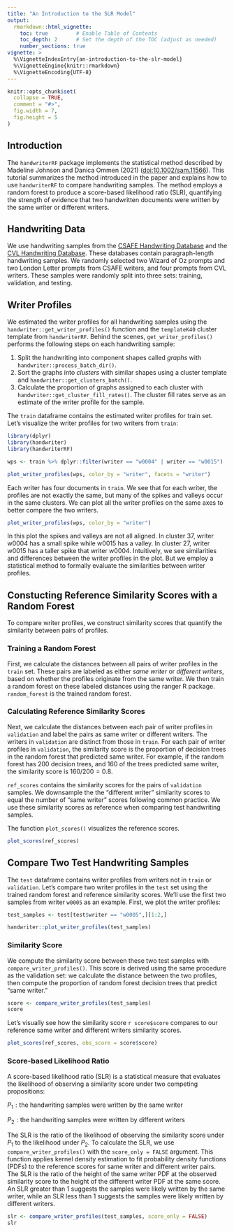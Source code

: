 ```yaml
---
title: "An Introduction to the SLR Model"
output: 
  rmarkdown::html_vignette:
    toc: true         # Enable Table of Contents
    toc_depth: 2      # Set the depth of the TOC (adjust as needed)
    number_sections: true
vignette: >
  %\VignetteIndexEntry{an-introduction-to-the-slr-model}
  %\VignetteEngine{knitr::rmarkdown}
  %\VignetteEncoding{UTF-8}
---
```


```r
knitr::opts_chunk$set(
  collapse = TRUE,
  comment = "#>",
  fig.width = 7, 
  fig.height = 5
)
```

## Introduction

The `handwriterRF` package implements the statistical method described by Madeline Johnson and Danica Ommen (2021) (<doi:10.1002/sam.11566>). This tutorial summarizes the method introduced in the paper and explains how to use `handwriterRF` to compare handwriting samples. The method employs a random forest to produce a score-based likelihood ratio (SLR), quantifying the strength of evidence that two handwritten documents were written by the same writer or different writers.

## Handwriting Data

We use handwriting samples from the [CSAFE Handwriting Database](https://data.csafe.iastate.edu/HandwritingDatabase/) and the [CVL Handwriting Database](https://cvl.tuwien.ac.at/research/cvl-databases/an-off-line-database-for-writer-retrieval-writer-identification-and-word-spotting/). These databases contain paragraph-length handwriting samples. We randomly selected two Wizard of Oz prompts and two London Letter prompts from CSAFE writers, and four prompts from CVL writers. These samples were randomly split into three sets: training, validation, and testing.

## Writer Profiles

We estimated the writer profiles for all handwriting samples using the `handwriter::get_writer_profiles()` function and the `templateK40` cluster template from `handwriterRF`. Behind the scenes, `get_writer_profiles()` performs the following steps on each handwriting sample:

1. Split the handwriting into component shapes called *graphs* with `handwriter::process_batch_dir()`. 
2. Sort the graphs into *clusters* with similar shapes using a cluster template and `handwriter::get_clusters_batch()`. 
3. Calculate the proportion of graphs assigned to each cluster with `handwriter::get_cluster_fill_rates()`. The cluster fill rates serve as an estimate of the writer profile for the sample.

The `train` dataframe contains the estimated writer profiles for train set. Let's visualize the writer profiles for two writers from `train`: 

```r
library(dplyr)
library(handwriter)
library(handwriterRF)

wps <- train %>% dplyr::filter(writer == "w0004" | writer == "w0015")

plot_writer_profiles(wps, color_by = "writer", facets = "writer")
```

Each writer has four documents in `train`. We see that for each writer, the profiles are not exactly the same, but many of the spikes and valleys occur in the same clusters. We can plot all the writer profiles on the same axes to better compare the two writers.

```r
plot_writer_profiles(wps, color_by = "writer")
```

In this plot the spikes and valleys are not all aligned. In cluster 37, writer w0004 has a small spike while w0015 has a valley. In cluster 27, writer w0015 has a taller spike that writer w0004. Intuitively, we see similarities and differences between the writer profiles in the plot. But we employ a statistical method to formally evaluate the similarities between writer profiles.

## Constucting Reference Similarity Scores with a Random Forest

To compare writer profiles, we construct similarity scores that quantify the similarity between pairs of profiles.

### Training a Random Forest

First, we calculate the distances between all pairs of writer profiles in the `train` set. These pairs are labeled as either *same writer* or *different writers*, based on whether the profiles originate from the same writer. We then train a random forest on these labeled distances using the ranger R package. `random_forest` is the trained random forest.

### Calculating Reference Similarity Scores

Next, we calculate the distances between each pair of writer profiles in `validation` and label the pairs as same writer or different writers. The writers in `validation` are distinct from those in `train`. For each pair of writer profiles in `validation`, the similarity score is the proportion of decision trees in the random forest that predicted same writer. For example, if the random forest has 200 decision trees, and 160 of the trees predicted same writer, the similarity score is $160/200=0.8$. 

`ref_scores` contains the similarity scores for the pairs of `validation` samples. We downsample the the "different writer" similarity scores to equal the number of "same writer" scores following common practice. We use these similarity scores as reference when comparing test handwriting samples.

The function `plot_scores()` visualizes the reference scores.

```r
plot_scores(ref_scores)
```

## Compare Two Test Handwriting Samples

The `test` dataframe contains writer profiles from writers not in `train` or `validation`. Let’s compare two writer profiles in the `test` set using the trained random forest and reference similarity scores. We’ll use the first two samples from writer `w0005` as an example. First, we plot the writer profiles:

```r
test_samples <- test[test$writer == "w0005",][1:2,]

handwriter::plot_writer_profiles(test_samples)
```

### Similarity Score

We compute the similarity score between these two test samples with `compare_writer_profiles()`. This score is derived using the same procedure as the validation set: we calculate the distance between the two profiles, then compute the proportion of random forest decision trees that predict "same writer."

```r
score <- compare_writer_profiles(test_samples)
score
```

Let's visually see how the similarity score `r score$score` compares to our reference same writer and different writers similarity scores.

```r
plot_scores(ref_scores, obs_score = score$score)
```

### Score-based Likelihood Ratio

A score-based likelihood ratio (SLR) is a statistical measure that evaluates the likelihood of observing a similarity score under two competing propositions: 

$P_1: \text{the handwriting samples were written by the same writer}$

$P_2: \text{the handwriting samples were written by different writers}$

The SLR is the ratio of the likelihood of observing the similarity score under $P_1$ to the likelihood under $P_2$. To calculate the SLR, we use `compare_writer_profiles()` with the `score_only = FALSE` argument. This function applies kernel density estimation to fit probability density functions (PDFs) to the reference scores for same writer and different writer pairs. The SLR is the ratio of the height of the same writer PDF at the observed similarity score to the height of the different writer PDF at the same score. An SLR greater than 1 suggests the samples were likely written by the same writer, while an SLR less than 1 suggests the samples were likely written by different writers.

```r
slr <- compare_writer_profiles(test_samples, score_only = FALSE)
slr
```
